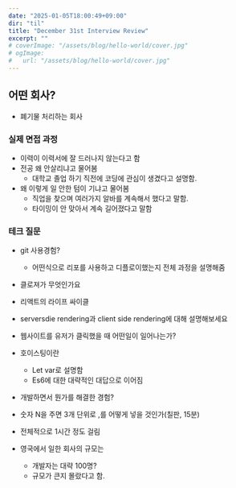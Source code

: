 ```yaml
---
date: "2025-01-05T18:00:49+09:00"
dir: "til"
title: "December 31st Interview Review"
excerpt: ""
# coverImage: "/assets/blog/hello-world/cover.jpg"
# ogImage:
#   url: "/assets/blog/hello-world/cover.jpg"
---
```


## 어떤 회사?
- 폐기물 처리하는 회사

### 실제 면접 과정

- 이력이 이력서에 잘 드러나지 않는다고 함
- 전공 왜 안살리냐고 물어봄
    - 대학교 졸업 하기 직전에 코딩에 관심이 생겼다고 설명함.
- 왜 이렇게 일 안한 텀이 기냐고 물어봄
    - 직업을 찾으며 여러가지 알바를 계속해서 했다고 말함.
    - 타이밍이 안 맞아서 계속 길어졌다고 말함

### 테크 질문

- git 사용경험?
    - 어떤식으로 리포를 사용하고 디플로이했는지 전체 과정을 설명해줌
- 클로져가 무엇인가요
- 리액트의 라이프 싸이클
- serversdie rendering과 client side rendering에 대해 설명해보세요

- 웹사이트를 유저가 클릭했을 때 어떤일이 일어나는가?
- 호이스팅이란
    - Let var로 설명함
    - Es6에 대한 대략적인 대답으로 이어짐

- 개발하면서 뭔가를 해결한 경험?
- 숫자 N을 주면 3개 단위로 ,를 어떻게 넣을 것인가(칠판, 15분)

- 전체적으로 1시간 정도 걸림
- 영국에서 일한 회사의 규모는
    - 개발자는 대략 100명?
    - 규모가 큰지 몰랐다고 함.
